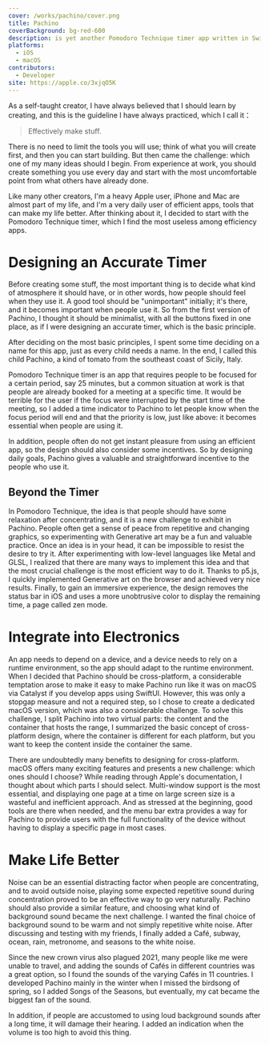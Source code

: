 ```yaml
---
cover: /works/pachino/cover.png
title: Pachino
coverBackground: bg-red-600
description: is yet another Pomodoro Technique timer app written in SwiftUI.
platforms:
  - iOS
  - macOS
contributors:
  - Developer
site: https://apple.co/3xjqO5K
---
```


As a self-taught creator, I have always believed that I should learn by creating, and this is the guideline I have always practiced, which I call it：

> Effectively make stuff.

There is no need to limit the tools you will use; think of what you will create first, and then you can start building. But then came the challenge: which one of my many ideas should I begin. From experience at work, you should create something you use every day and start with the most uncomfortable point from what others have already done.

Like many other creators, I'm a heavy Apple user, iPhone and Mac are almost part of my life, and I'm a very daily user of efficient apps, tools that can make my life better. After thinking about it, I decided to start with the Pomodoro Technique timer, which I find the most useless among efficiency apps.

# Designing an Accurate Timer

Before creating some stuff, the most important thing is to decide what kind of atmosphere it should have, or in other words, how people should feel when they use it. A good tool should be "unimportant" initially; it's there, and it becomes important when people use it. So from the first version of Pachino, I thought it should be minimalist, with all the buttons fixed in one place, as if I were designing an accurate timer, which is the basic principle.

After deciding on the most basic principles, I spent some time deciding on a name for this app, just as every child needs a name. In the end, I called this child Pachino, a kind of tomato from the southeast coast of Sicily, Italy.

Pomodoro Technique timer is an app that requires people to be focused for a certain period, say 25 minutes, but a common situation at work is that people are already booked for a meeting at a specific time. It would be terrible for the user if the focus were interrupted by the start time of the meeting, so I added a time indicator to Pachino to let people know when the focus period will end and that the priority is low, just like above: it becomes essential when people are using it.

<WorkSingleImage
  src="/works/pachino/figure-1.gif"
  width="800"
  height="500"
  alt="When people accomplish their daily goals."
  position="underH2"
  unoptimized="true"
/>

In addition, people often do not get instant pleasure from using an efficient app, so the design should also consider some incentives. So by designing daily goals, Pachino gives a valuable and straightforward incentive to the people who use it.

<WorkSingleImage
  src="/works/pachino/figure-2.png"
  width="1920"
  height="1080"
  alt="Timer screenshot of iOS and macOS."
  position="fullScreen"
/>

## Beyond the Timer

<WorkSingleImage
  src="/works/pachino/figure-3.gif"
  width="888"
  height="1920"
  alt="Timer screenshot of iOS and macOS."
  position="underH2"
  unoptimized="true"
/>

In Pomodoro Technique, the idea is that people should have some relaxation after concentrating, and it is a new challenge to exhibit in Pachino. People often get a sense of peace from repetitive and changing graphics, so experimenting with Generative art may be a fun and valuable practice. Once an idea is in your head, it can be impossible to resist the desire to try it. After experimenting with low-level languages like Metal and GLSL, I realized that there are many ways to implement this idea and that the most crucial challenge is the most efficient way to do it. Thanks to p5.js, I quickly implemented Generative art on the browser and achieved very nice results. Finally, to gain an immersive experience, the design removes the status bar in iOS and uses a more unobtrusive color to display the remaining time, a page called zen mode.

# Integrate into Electronics

An app needs to depend on a device, and a device needs to rely on a runtime environment, so the app should adapt to the runtime environment. When I decided that Pachino should be cross-platform, a considerable temptation arose to make it easy to make Pachino run like it was on macOS via Catalyst if you develop apps using SwiftUI. However, this was only a stopgap measure and not a required step, so I chose to create a dedicated macOS version, which was also a considerable challenge. To solve this challenge, I split Pachino into two virtual parts: the content and the container that hosts the range, I summarized the basic concept of cross-platform design, where the container is different for each platform, but you want to keep the content inside the container the same.

<WorkSingleImage
  src="/works/pachino/figure-4.png"
  width="1920"
  height="1080"
  alt="The in-app purchase page uses the same view and code in a different container."
  position="fullScreen"
/>

There are undoubtedly many benefits to designing for cross-platform. macOS offers many exciting features and presents a new challenge: which ones should I choose? While reading through Apple's documentation, I thought about which parts I should select. Multi-window support is the most essential, and displaying one page at a time on large screen size is a wasteful and inefficient approach. And as stressed at the beginning, good tools are there when needed, and the menu bar extra provides a way for Pachino to provide users with the full functionality of the device without having to display a specific page in most cases.

<WorkSingleImage
  src="/works/pachino/figure-5.png"
  width="1920"
  height="1080"
  alt="Designed for features of macOS."
  position="fullScreen"
/>

# Make Life Better

Noise can be an essential distracting factor when people are concentrating, and to avoid outside noise, playing some expected repetitive sound during concentration proved to be an effective way to go very naturally. Pachino should also provide a similar feature, and choosing what kind of background sound became the next challenge. I wanted the final choice of background sound to be warm and not simply repetitive white noise. After discussing and testing with my friends, I finally added a Café, subway, ocean, rain, metronome, and seasons to the white noise.

<WorkSingleImage
  src="/works/pachino/figure-6.png"
  width="1920"
  height="1080"
  alt="Screenshots of backgound sound options."
  position="fullScreen"
/>

Since the new crown virus also plagued 2021, many people like me were unable to travel, and adding the sounds of Cafés in different countries was a great option, so I found the sounds of the varying Cafés in 11 countries. I developed Pachino mainly in the winter when I missed the birdsong of spring, so I added Songs of the Seasons, but eventually, my cat became the biggest fan of the sound.

<WorkSingleImage
  src="/works/pachino/figure-7.png"
  width="1920"
  height="1080"
  alt="Café sound from 11 different countries and four season songs."
  position="inline"
/>

In addition, if people are accustomed to using loud background sounds after a long time, it will damage their hearing. I added an indication when the volume is too high to avoid this thing.

<WorkSingleImage
  src="/works/pachino/figure-8.png"
  width="1920"
  height="1080"
  alt="A simple but effective alert for excessive volume."
  position="inline"
/>
